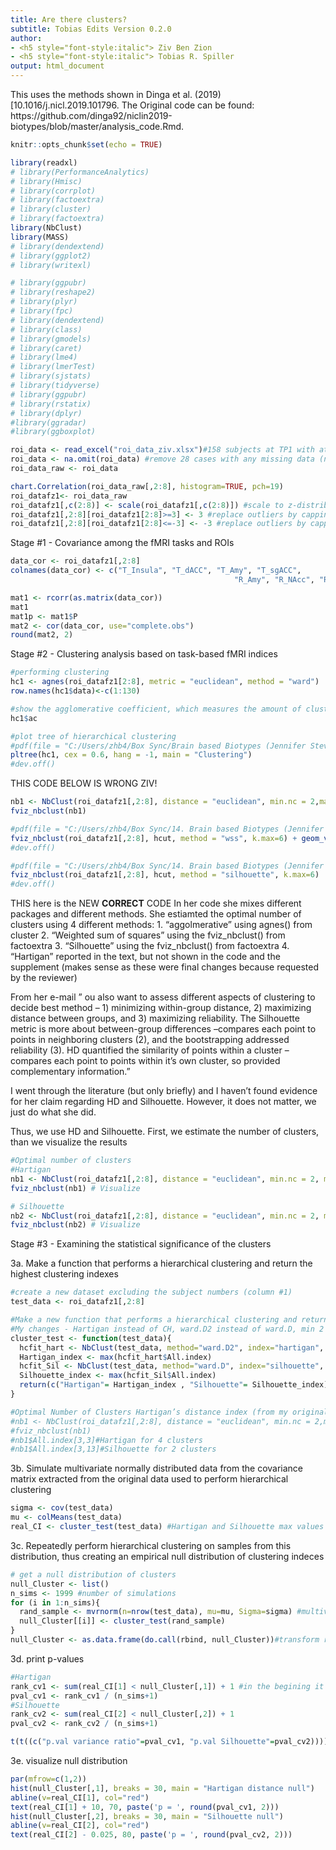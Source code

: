 ```yaml
---
title: Are there clusters?
subtitle: Tobias Edits Version 0.2.0
author:
- <h5 style="font-style:italic"> Ziv Ben Zion
- <h5 style="font-style:italic"> Tobias R. Spiller
output: html_document
---
```


This uses the methods shown in Dinga et al. (2019) [10.1016/j.nicl.2019.101796. The Original code can be found: https://github.com/dinga92/niclin2019-biotypes/blob/master/analysis_code.Rmd.
```r
knitr::opts_chunk$set(echo = TRUE)
```

```r
library(readxl)
# library(PerformanceAnalytics)
# library(Hmisc)
# library(corrplot)
# library(factoextra)
# library(cluster)
# library(factoextra)
library(NbClust)
library(MASS)
# library(dendextend)
# library(ggplot2)
# library(writexl)

# library(ggpubr)
# library(reshape2)
# library(plyr)
# library(fpc) 
# library(dendextend)
# library(class)
# library(gmodels)
# library(caret)
# library(lme4)
# library(lmerTest)
# library(sjstats)
# library(tidyverse)
# library(ggpubr)
# library(rstatix)
# library(dplyr)
#library(ggradar)
#library(ggboxplot)
```

```r
roi_data <- read_excel("roi_data_ziv.xlsx")#158 subjects at TP1 with at least one task
roi_data <- na.omit(roi_data) #remove 28 cases with any missing data (n=3 without Hariri & n=25 without Domino) 
roi_data_raw <- roi_data 
```

```r
chart.Correlation(roi_data_raw[,2:8], histogram=TRUE, pch=19)
roi_datafz1<- roi_data_raw
roi_datafz1[,c(2:8)] <- scale(roi_datafz1[,c(2:8)]) #scale to z-distribution
roi_datafz1[,2:8][roi_datafz1[2:8]>=3] <- 3 #replace outliers by capping to +3
roi_datafz1[,2:8][roi_datafz1[2:8]<=-3] <- -3 #replace outliers by capping -3
```

Stage #1 - Covariance among the fMRI tasks and ROIs
```r
data_cor <- roi_datafz1[,2:8]
colnames(data_cor) <- c("T_Insula", "T_dACC", "T_Amy", "T_sgACC",
                                                  "R_Amy", "R_NAcc", "R_OFC")

mat1 <- rcorr(as.matrix(data_cor))
mat1
mat1p <- mat1$P
mat2 <- cor(data_cor, use="complete.obs")
round(mat2, 2)
```

Stage #2 - Clustering analysis based on task-based fMRI indices
```r
#performing clustering
hc1 <- agnes(roi_datafz1[2:8], metric = "euclidean", method = "ward")
row.names(hc1$data)<-c(1:130)

#show the agglomerative coefficient, which measures the amount of clustering structure found (values closer to 1 suggest strong clustering structure).
hc1$ac 

#plot tree of hierarchical clustering
#pdf(file = "C:/Users/zhb4/Box Sync/Brain based Biotypes (Jennifer Stevens)/Clustering_Tree.pdf", width = 4, height = 4) 
pltree(hc1, cex = 0.6, hang = -1, main = "Clustering")
#dev.off()

```

THIS CODE BELOW IS WRONG ZIV!
```r
nb1 <- NbClust(roi_datafz1[,2:8], distance = "euclidean", min.nc = 2,max.nc = 6, method = "ward.D2", index="alllong")
fviz_nbclust(nb1)

#pdf(file = "C:/Users/zhb4/Box Sync/14. Brain based Biotypes (Jennifer Stevens)/Output/Supplementary_Figure_1a.pdf", width = 4, height = 4) 
fviz_nbclust(roi_datafz1[,2:8], hcut, method = "wss", k.max=6) + geom_vline(xintercept = 4, linetype = 2, color="steelblue")
#dev.off()
```

```r
#pdf(file = "C:/Users/zhb4/Box Sync/14. Brain based Biotypes (Jennifer Stevens)/Output/Supplementary_Figure_1b.pdf", width = 4, height = 4) 
fviz_nbclust(roi_datafz1[,2:8], hcut, method = "silhouette", k.max=6)
#dev.off()
```


THIS here is the NEW **CORRECT** CODE
In her code she mixes different packages and different methods. She estiamted the optimal number of clusters using 4 different methods: 
1. "aggolmerative" using agnes() from cluster
2. "Weighted sum of squares" using the fviz_nbclust() from factoextra
3. "Silhouette" using the fviz_nbclust() from factoextra
4. "Hartigan" reported in the text, but not shown in the code and the supplement (makes sense as these were final changes because requested by the reviewer)

From her e-mail "
ou also want to assess different aspects of clustering to decide best method – 1) minimizing within-group distance, 2) maximizing distance between groups, and 3) maximizing reliability. The Silhouette metric is more about between-group differences –compares each point to points in neighboring clusters (2), and the bootstrapping addressed reliability (3). HD quantified the similarity of points within a cluster – compares each point to points within it’s own cluster, so provided complementary information."

I went through the literature (but only briefly) and I haven't found evidence for her claim regarding HD and Silhouette. However, it does not matter, we just do what she did.

Thus, we use HD and Silhouette. First, we estimate the number of clusters, than we visualize the results
```r
#Optimal number of clusters
#Hartigan
nb1 <- NbClust(roi_datafz1[,2:8], distance = "euclidean", min.nc = 2, max.nc = 6, method = "ward.D2", index="hartigan") # Estimate
fviz_nbclust(nb1) # Visualize

# Silhouette
nb2 <- NbClust(roi_datafz1[,2:8], distance = "euclidean", min.nc = 2, max.nc = 6, method = "ward.D2", index="silhouette") # Estimate
fviz_nbclust(nb2) # Visualize
```

Stage #3 - Examining the statistical significance of the clusters


3a. Make a function that performs a hierarchical clustering and return the highest clustering indexes
```r
#create a new dataset excluding the subject numbers (column #1) 
test_data <- roi_datafz1[,2:8]

#Make a new function that performs a hierarchical clustering and return the highest clustering indexes
#My changes - Hartigan instead of CH, ward.D2 instead of ward.D, min 2 instead of 3, max 6 instead of 5
cluster_test <- function(test_data){
  hcfit_hart <- NbClust(test_data, method="ward.D2", index="hartigan", min.nc=2, max.nc = 6)
  Hartigan_index <- max(hcfit_hart$All.index)
  hcfit_Sil <- NbClust(test_data, method="ward.D", index="silhouette", min.nc=2, max.nc = 6)
  Silhouette_index <- max(hcfit_Sil$All.index) 
  return(c("Hartigan"= Hartigan_index , "Silhouette"= Silhouette_index))
}

#Optimal Number of Clusters Hartigan’s distance index (from my original script)
#nb1 <- NbClust(roi_datafz1[,2:8], distance = "euclidean", min.nc = 2,max.nc = 6, method = "ward.D2", index="alllong")
#fviz_nbclust(nb1)
#nb1$All.index[3,3]#Hartigan for 4 clusters
#nb1$All.index[3,13]#Silhouette for 2 clusters
```

3b. Simulate multivariate normally distributed data from the covariance matrix extracted from the original data used to perform hierarchical clustering
```r
sigma <- cov(test_data)
mu <- colMeans(test_data)
real_CI <- cluster_test(test_data) #Hartigan and Silhouette max values for the real clusters
```

3c. Repeatedly perform hierarchical clustering on samples from this distribution, thus creating an empirical null distribution of clustering indeces
```r
# get a null distribution of clusters
null_Cluster <- list()
n_sims <- 1999 #number of simulations
for (i in 1:n_sims){
  rand_sample <- mvrnorm(n=nrow(test_data), mu=mu, Sigma=sigma) #multivariate normally distributed data
  null_Cluster[[i]] <- cluster_test(rand_sample)
}
null_Cluster <- as.data.frame(do.call(rbind, null_Cluster))#transform results to data frame
```

3d. print p-values

```r
#Hartigan
rank_cv1 <- sum(real_CI[1] < null_Cluster[,1]) + 1 #in the begining it is 6, after changing to 1999 sim it will be 2000 total
pval_cv1 <- rank_cv1 / (n_sims+1)
#Silhouette
rank_cv2 <- sum(real_CI[2] < null_Cluster[,2]) + 1
pval_cv2 <- rank_cv2 / (n_sims+1)

t(t((c("p.val variance ratio"=pval_cv1, "p.val Silhouette"=pval_cv2))))#transpose the p-values
```

3e. visualize null distribution

```r
par(mfrow=c(1,2))
hist(null_Cluster[,1], breaks = 30, main = "Hartigan distance null")
abline(v=real_CI[1], col="red")
text(real_CI[1] + 10, 70, paste('p = ', round(pval_cv1, 2)))
hist(null_Cluster[,2], breaks = 30, main = "Silhouette null")
abline(v=real_CI[2], col="red")
text(real_CI[2] - 0.025, 80, paste('p = ', round(pval_cv2, 2)))
```


